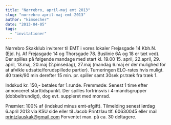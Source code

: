 ```yaml
---
title: "Nørrebro, april-maj emt 2013"
slug: "norrebro-april-maj-emt-2013"
author: "kimsecher"
date: "2013-04-05"
tags: 
  - "invitationer"
---
```


Nørrebro Skakklub inviterer til EMT i vores lokaler Frejasgade 14 Kbh.N. (Ejd. hj. Af Frejasgade 14 og Thorsgade 78. Buslinie 6A og 18 er tæt ved). Der spilles på følgende mandage med start kl. 19.00 15\. april, 22.april, 29\. april, 13.maj, 20.maj (2.pinsedag), 27.maj (mandag 6.maj er der mulighed for at afvikle udsatte/forudspillede partier). Turneringen ELO-rates hvis muligt. 40 træk/90 min derefter 15 min. pr. spiller samt 30sek pr.træk fra træk 1.

Indskud kr. 150,- betales før 1.runde. Fremmøde: Senest 1 time efter annonceret starttidspunkt. Der spilles fortrinsvis i 4-mandsgrupper (dobbeltrundigt), dog evt. suppleret med monrad.

Præmier: 100% af (indskud minus emt-afgift). Tilmelding senest lørdag 6.april 2013 via KSU side eller til Jacob Printzlau tlf. 60630045 eller mail printzlauskak@gmail.com Forventet max. på ca. 30 deltagere.
